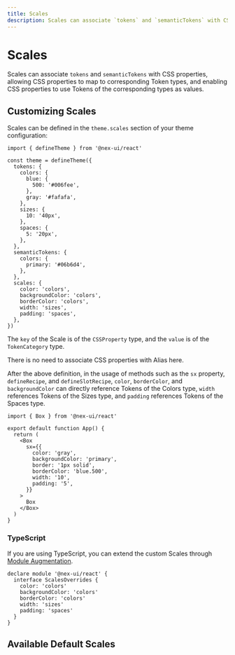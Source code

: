 ```yaml
---
title: Scales
description: Scales can associate `tokens` and `semanticTokens` with CSS properties, allowing CSS properties to map to corresponding Token types, and enabling CSS properties to use Tokens of the corresponding types as values.
---
```



# Scales

Scales can associate `tokens` and `semanticTokens` with CSS properties, allowing CSS properties to map to corresponding Token types, and enabling CSS properties to use Tokens of the corresponding types as values.

## Customizing Scales

Scales can be defined in the `theme.scales` section of your theme configuration:

```tsx
import { defineTheme } from '@nex-ui/react'

const theme = defineTheme({
  tokens: {
    colors: {
      blue: {
        500: '#006fee',
      },
      gray: '#fafafa',
    },
    sizes: {
      10: '40px',
    },
    spaces: {
      5: '20px',
    },
  },
  semanticTokens: {
    colors: {
      primary: '#06b6d4',
    },
  },
  scales: {
    color: 'colors',
    backgroundColor: 'colors',
    borderColor: 'colors',
    width: 'sizes',
    padding: 'spaces',
  },
})
```

The `key` of the Scale is of the `CSSProperty` type, and the `value` is of the `TokenCategory` type.

<Callout>There is no need to associate CSS properties with Alias here.</Callout>

After the above definition, in the usage of methods such as the `sx` property, `defineRecipe`, and `defineSlotRecipe`, `color`, `borderColor`, and `backgroundColor` can directly reference Tokens of the Colors type, `width` references Tokens of the Sizes type, and `padding` references Tokens of the Spaces type.

```tsx
import { Box } from '@nex-ui/react'

export default function App() {
  return (
    <Box
      sx={{
        color: 'gray',
        backgroundColor: 'primary',
        border: '1px solid',
        borderColor: 'blue.500',
        width: '10',
        padding: '5',
      }}
    >
      Box
    </Box>
  )
}
```

### TypeScript

If you are using TypeScript, you can extend the custom Scales through [Module Augmentation](https://www.typescriptlang.org/docs/handbook/declaration-merging.html#module-augmentation).

```tsx
declare module '@nex-ui/react' {
  interface ScalesOverrides {
    color: 'colors'
    backgroundColor: 'colors'
    borderColor: 'colors'
    width: 'sizes'
    padding: 'spaces'
  }
}
```

## Available Default Scales

<ScaleTable />
